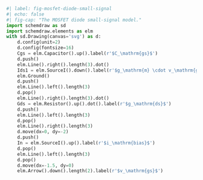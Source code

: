 ```python
#| label: fig-mosfet-diode-small-signal
#| echo: false
#| fig-cap: "The MOSFET diode small-signal model."
import schemdraw as sd
import schemdraw.elements as elm
with sd.Drawing(canvas='svg') as d:
    d.config(unit=2)
    d.config(fontsize=16)
    Cgs = elm.Capacitor().up().label(r'$C_\mathrm{gs}$')
    d.push()
    elm.Line().right().length(3).dot()
    Ids1 = elm.SourceI().down().label(r'$g_\mathrm{m} \cdot v_\mathrm{gs}$').dot()
    elm.Ground()
    d.push()
    elm.Line().left().length(3)
    d.pop()
    elm.Line().right().length(3).dot()
    Gds = elm.Resistor().up().dot().label(r'$g_\mathrm{ds}$')
    d.push()
    elm.Line().left().length(3)
    d.pop()
    elm.Line().right().length(3)
    d.move(dx=0, dy=-2)
    d.push()
    In = elm.SourceI().up().label(r'$i_\mathrm{bias}$')
    d.pop()
    elm.Line().left().length(3)
    d.pop()
    d.move(dx=-1.5, dy=0)
    elm.Arrow().down().length(2).label(r'$v_\mathrm{gs}$')
```
